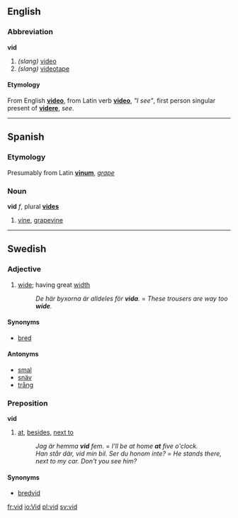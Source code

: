==English==
===Abbreviation===
'''vid'''

# ''(slang)'' [[video]]
# ''(slang)'' [[videotape]]

====Etymology====
From English '''[[video]]''', from Latin verb '''[[video]]''', ''"I see"'', first person singular present of '''[[videre]]''', ''see''.

----

==Spanish==
===Etymology===
Presumably from Latin '''[[vinum]]''', ''[[grape]]''

===Noun===
'''vid''' ''f'', plural '''[[vides]]'''

# [[vine]], [[grapevine]]

----

==Swedish==

===Adjective===
{{sv-adj-reg|n=vitt}}
# [[wide]]; having great [[width]]
#: ''De här byxorna är alldeles för '''vida'''.'' = ''These trousers are way too '''wide'''.''

====Synonyms====
* [[bred]]

====Antonyms====
* [[smal]]
* [[snäv]]
* [[trång]]

===Preposition===
'''vid'''
# [[at]], [[besides]], [[next to]]
#: ''Jag är hemma '''vid''' fem.'' = ''I'll be at home '''at''' five o'clock.''
#: ''Han står där, vid min bil. Ser du honom inte?'' = ''He stands there, next to my car. Don't you see him?''

====Synonyms====
* [[bredvid]]
[[fr:vid]]
[[io:Vid]]
[[pl:vid]]
[[sv:vid]]